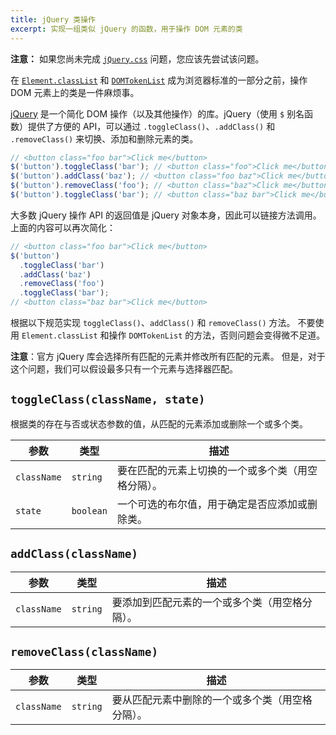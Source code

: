 ```yaml
---
title: jQuery 类操作
excerpt: 实现一组类似 jQuery 的函数，用于操作 DOM 元素的类
---
```


**注意：** 如果您尚未完成 [`jQuery.css`](/questions/javascript/jquery-css) 问题，您应该先尝试该问题。

在 [`Element.classList`](https://developer.mozilla.org/en-US/docs/Web/API/Element/classList) 和 [`DOMTokenList`](https://developer.mozilla.org/en-US/docs/Web/API/DOMTokenList) 成为浏览器标准的一部分之前，操作 DOM 元素上的类是一件麻烦事。

[jQuery](https://jquery.com/) 是一个简化 DOM 操作（以及其他操作）的库。jQuery（使用 `$` 别名函数）提供了方便的 API，可以通过 `.toggleClass()`、`.addClass()` 和 `.removeClass()` 来切换、添加和删除元素的类。

```js
// <button class="foo bar">Click me</button>
$('button').toggleClass('bar'); // <button class="foo">Click me</button>
$('button').addClass('baz'); // <button class="foo baz">Click me</button>
$('button').removeClass('foo'); // <button class="baz">Click me</button>
$('button').toggleClass('bar'); // <button class="baz bar">Click me</button>
```

大多数 jQuery 操作 API 的返回值是 jQuery 对象本身，因此可以链接方法调用。 上面的内容可以再次简化：

```js
// <button class="foo bar">Click me</button>
$('button')
  .toggleClass('bar')
  .addClass('baz')
  .removeClass('foo')
  .toggleClass('bar');
// <button class="baz bar">Click me</button>
```

根据以下规范实现 `toggleClass()`、`addClass()` 和 `removeClass()` 方法。 不要使用 `Element.classList` 和操作 `DOMTokenList` 的方法，否则问题会变得微不足道。

**注意**：官方 jQuery 库会选择所有匹配的元素并修改所有匹配的元素。 但是，对于这个问题，我们可以假设最多只有一个元素与选择器匹配。

## `toggleClass(className, state)`

根据类的存在与否或状态参数的值，从匹配的元素添加或删除一个或多个类。

| 参数        | 类型      | 描述                                               |
| ----------- | --------- | -------------------------------------------------- |
| `className` | `string`  | 要在匹配的元素上切换的一个或多个类（用空格分隔）。 |
| `state`     | `boolean` | 一个可选的布尔值，用于确定是否应添加或删除类。     |

## `addClass(className)`

| 参数        | 类型     | 描述                                           |
| ----------- | -------- | ---------------------------------------------- |
| `className` | `string` | 要添加到匹配元素的一个或多个类（用空格分隔）。 |

## `removeClass(className)`

| 参数        | 类型     | 描述                                             |
| ----------- | -------- | ------------------------------------------------ |
| `className` | `string` | 要从匹配元素中删除的一个或多个类（用空格分隔）。 |
